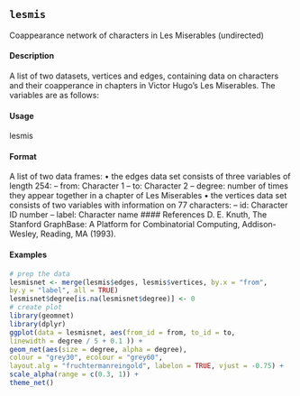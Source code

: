 
## ``lesmis ``

Coappearance network of characters in Les Miserables (undirected)



#### Description

A list of two datasets, vertices and edges, containing data on characters and their coapperance in chapters in Victor Hugo’s Les Miserables. The variables are as follows:

#### Usage
lesmis

#### Format
A list of two data frames:
• the edges data set consists of three variables of length 254:
– from: Character 1
– to: Character 2
– degree: number of times they appear together in a chapter of Les Miserables
• the vertices data set consists of two variables with information on 77 characters:
– id: Character ID number
– label: Character name
#### References
D. E. Knuth, The Stanford GraphBase: A Platform for Combinatorial Computing, Addison-Wesley,
Reading, MA (1993).

#### Examples
```r
# prep the data
lesmisnet <- merge(lesmis$edges, lesmis$vertices, by.x = "from",
by.y = "label", all = TRUE)
lesmisnet$degree[is.na(lesmisnet$degree)] <- 0
# create plot
library(geomnet)
library(dplyr)
ggplot(data = lesmisnet, aes(from_id = from, to_id = to,
linewidth = degree / 5 + 0.1 )) +
geom_net(aes(size = degree, alpha = degree),
colour = "grey30", ecolour = "grey60",
layout.alg = "fruchtermanreingold", labelon = TRUE, vjust = -0.75) +
scale_alpha(range = c(0.3, 1)) +
theme_net()
```
